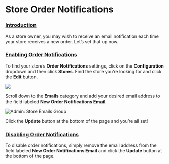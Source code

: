 # Store Order Notifications

### [Introduction](store-credit-categories#introduction) <a id="introduction"></a>

As a store owner, you may wish to receive an email notification each time your store receives a new order. Let’s set that up now.

### [Enabling Order Notifications](store-order-notifications#enabling-order-notifications) <a id="enabling-order-notifications"></a>

To find your store’s **Order Notifications** settings, click on the **Configuration** dropdown and then click **Stores**. Find the store you’re looking for and click the **Edit** button.

![](/images/zrzut-ekranu-2021-08-20-000659.jpg)

Scroll down to the **Emails** category and add your desired email address to the field labeled **New Order Notifications Email**.

![Admin: Store Emails Group](/images/image%20%2852%29.png)

Click the **Update** button at the bottom of the page and you’re all set!

### [Disabling Order Notifications](store-order-notifications#disabling-order-notifications) <a id="disabling-order-notifications"></a>

To disable order notifications, simply remove the email address from the field labeled **New Order Notifications Email** and click the **Update** button at the bottom of the page.


